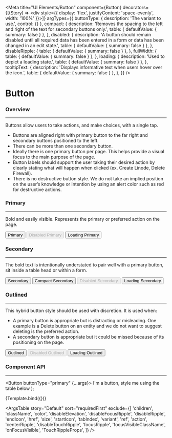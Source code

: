 
<Meta
  title="UI Elements/Button"
  component={Button}
  decorators={[(Story) => <div style={{ display: 'flex', justifyContent: 'space-evenly', width: '100%' }}><Story/></div>]}
  argTypes={{
    buttonType: {
      description: 'The variant to use.',
      control: {}
      <!-- Keeping this as an example for labelling a prop as required: -->
      <!-- type: { required: true }, -->
    },
    compact: {
      description: 'Removes the spacing to the left and right of the text for secondary buttons only.',
      table: { defaultValue: { summary: false } },
    },
    disabled: {
      description: 'A button should remain disabled until all required data has been entered in a form or data has been changed in an edit state.',
      table: { defaultValue: { summary: false } },
    },
    disableRipple: {
      table: { defaultValue: { summary: false } },
    },
    fullWidth: {
      table: { defaultValue: { summary: false } },
    },
    loading: {
      description: 'Used to depict a loading state.',
      table: { defaultValue: { summary: false } },
    },
    tooltipText: {
      description: 'Displays informative text when users hover over the icon.',
      table: { defaultValue: { summary: false } },
    },
  }}
/>

# Button

### Overview

<hr />

Buttons allow users to take actions, and make choices, with a single tap.

- Buttons are aligned right with primary button to the far right and secondary buttons positioned to the left.
- There can be more than one secondary button.
- Ideally there is one primary button per page. This helps provide a visual focus to the main purpose of the page.
- Button labels should support the user taking their desired action by clearly stating what will happen when clicked (ex. Create Linode, Delete Firewall).
- There is no destructive button style. We do not take an implied position on the user’s knowledge or intention by using an alert color such as red for destructive actions.

### Primary

<hr />

Bold and easily visible. Represents the primary or preferred action on the page.

<Canvas>
  <Story name="Primary">
    <Button buttonType="primary" data-qa-button="primary">
      Primary
    </Button>
    <Button buttonType="primary" disabled data-qa-button="primary">
      Disabled Primary
    </Button>
    <Button buttonType="primary" loading data-qa-button="primary">
      Loading Primary
    </Button>
  </Story>
</Canvas>

### Secondary

<hr />

The bold text is intentionally understated to pair well with a primary button, sit inside a table head or within a form.

<Canvas>
  <Story name="Secondary">
    <Button buttonType="secondary" data-qa-button="secondary">
      Secondary
    </Button>
    <Button buttonType="secondary" compact data-qa-button="secondary">
      Compact Secondary
    </Button>
    <Button buttonType="secondary" disabled data-qa-button="secondary">
      Disabled Secondary
    </Button>
    <Button buttonType="secondary" loading data-qa-button="secondary">
      Loading Secondary
    </Button>
  </Story>
</Canvas>

### Outlined

<hr />

This hybrid button style should be used with discretion. It is used when:

- A primary button is appropriate but is distracting or misleading. One example is a Delete button on an entity and we do not want to suggest deleting is the preferred action.
- A secondary button is appropriate but it could be missed because of its positioning on the page.

<Canvas>
  <Story name="Outlined">
    <Button buttonType="outlined" data-qa-button="outlined">
      Outlined
    </Button>
    <Button buttonType="outlined" disabled data-qa-button="outlined">
      Disabled Outlined
    </Button>
    <Button buttonType="outlined" loading data-qa-button="outlined">
      Loading Outlined
    </Button>
  </Story>
</Canvas>

### Component API

<hr />

  <Button buttonType="primary" {...args}>
    I'm a button, style me using the table below
  </Button>
);

<Canvas>
  <Story name="Default">{Template.bind({})}</Story>
</Canvas>

<ArgsTable
  story="Default"
  sort="requiredFirst"
  exclude={[
    <!-- These are props that are not relevant -->
    'children',
    'className',
    'color',
    'disableElevation',
    'disableFocusRipple',
    'disableRipple',
    'endIcon',
    'href',
    'size',
    'startIcon',
    'tabIndex',
    'variant',
    <!-- These are props inherited from ButtonBase that we do not use -->
    'ref',
    'action',
    'centerRipple',
    'disableTouchRipple',
    'focusRipple',
    'focusVisibleClassName',
    'onFocusVisible',
    'TouchRippleProps',
  ]}
/>
